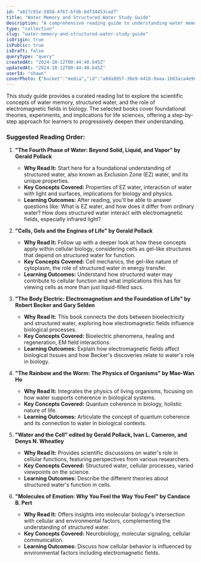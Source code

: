```yaml
---
id: "a017c91e-5858-4f67-bfdb-bdf34453cad7"
title: "Water Memory and Structured Water Study Guide"
description: "A comprehensive reading guide to understanding water memory, structured water, and bioelectromagnetics."
type: "collection"
slug: "water-memory-and-structured-water-study-guide"
isOrigin: true
isPublic: true
isDraft: false
queryType: "query"
createdAt: "2024-10-12T00:44:40.645Z"
updatedAt: "2024-10-12T00:44:40.645Z"
userId: "shawn"
coverPhoto: {"bucket":"media","id":"a8da895f-38e9-441b-9aaa-1b03aca4e960","path":"a8da895f-38e9-441b-9aaa-1b03aca4e960.webp","url":"https://files.oaiusercontent.com/file-9nu2GBYr4nNHqKmvGmCZhw6A?se=2024-10-11T19%3A51%3A06Z&sp=r&sv=2024-08-04&sr=b&rscc=max-age%3D604800%2C%20immutable%2C%20private&rscd=attachment%3B%20filename%3D09ed4102-1283-41d3-aae9-330895fee6a9.webp&sig=0RmH9t8i4FFfM8bR%2BZBrTmU0tUfmAYvJ7OViXk%2Bd0hg%3D","alt":"dalle-vGkOeHf886M3uApy","caption":"","category":"default"}
---
```


This study guide provides a curated reading list to explore the scientific concepts of water memory, structured water, and the role of electromagnetic fields in biology. The selected books cover foundational theories, experiments, and implications for life sciences, offering a step-by-step approach for learners to progressively deepen their understanding.

### Suggested Reading Order:

1. **"The Fourth Phase of Water: Beyond Solid, Liquid, and Vapor" by Gerald Pollack**
   - **Why Read It:** Start here for a foundational understanding of structured water, also known as Exclusion Zone (EZ) water, and its unique properties.
   - **Key Concepts Covered:** Properties of EZ water, interaction of water with light and surfaces, implications for biology and physics.
   - **Learning Outcomes:** After reading, you'll be able to answer questions like: What is EZ water, and how does it differ from ordinary water? How does structured water interact with electromagnetic fields, especially infrared light?

2. **"Cells, Gels and the Engines of Life" by Gerald Pollack**
   - **Why Read It:** Follow up with a deeper look at how these concepts apply within cellular biology, considering cells as gel-like structures that depend on structured water for function.
   - **Key Concepts Covered:** Cell mechanics, the gel-like nature of cytoplasm, the role of structured water in energy transfer.
   - **Learning Outcomes:** Understand how structured water may contribute to cellular function and what implications this has for viewing cells as more than just liquid-filled sacs.

3. **"The Body Electric: Electromagnetism and the Foundation of Life" by Robert Becker and Gary Selden**
   - **Why Read It:** This book connects the dots between bioelectricity and structured water, exploring how electromagnetic fields influence biological processes.
   - **Key Concepts Covered:** Bioelectric phenomena, healing and regeneration, EM field interactions.
   - **Learning Outcomes:** Explain how electromagnetic fields affect biological tissues and how Becker's discoveries relate to water's role in biology.

4. **"The Rainbow and the Worm: The Physics of Organisms" by Mae-Wan Ho**
   - **Why Read It:** Integrates the physics of living organisms, focusing on how water supports coherence in biological systems.
   - **Key Concepts Covered:** Quantum coherence in biology, holistic nature of life.
   - **Learning Outcomes:** Articulate the concept of quantum coherence and its connection to water in biological contexts.

5. **"Water and the Cell" edited by Gerald Pollack, Ivan L. Cameron, and Denys N. Wheatley**
   - **Why Read It:** Provides scientific discussions on water's role in cellular functions, featuring perspectives from various researchers.
   - **Key Concepts Covered:** Structured water, cellular processes, varied viewpoints on the science.
   - **Learning Outcomes:** Describe the different theories about structured water's function in cells.

6. **"Molecules of Emotion: Why You Feel the Way You Feel" by Candace B. Pert**
   - **Why Read It:** Offers insights into molecular biology's intersection with cellular and environmental factors, complementing the understanding of structured water.
   - **Key Concepts Covered:** Neurobiology, molecular signaling, cellular communication.
   - **Learning Outcomes:** Discuss how cellular behavior is influenced by environmental factors including electromagnetic fields.
